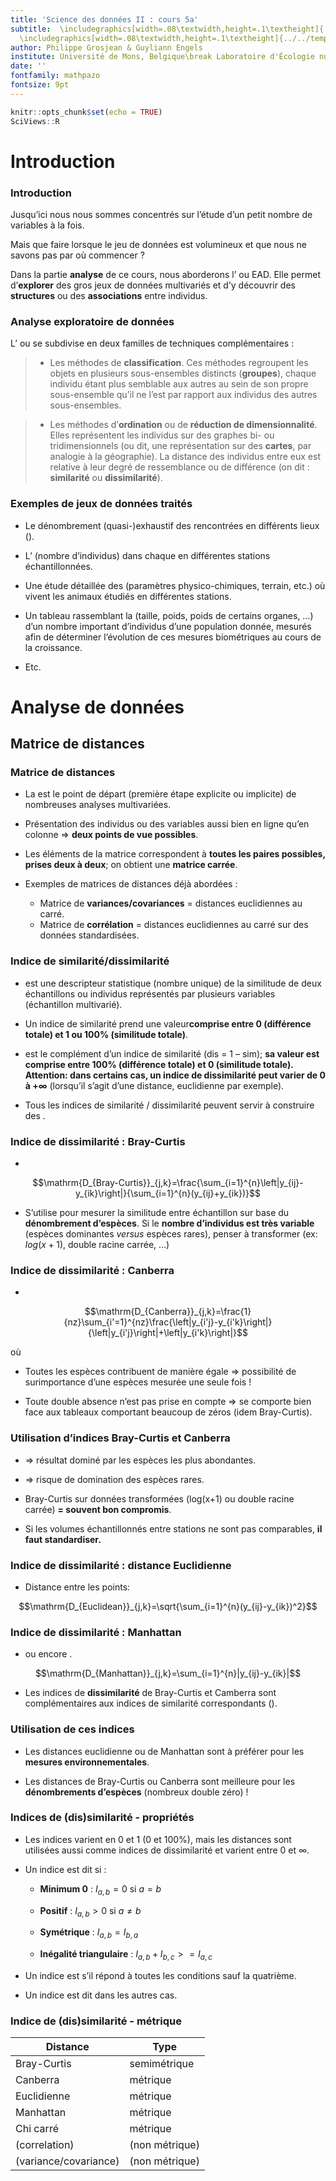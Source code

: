 ```yaml
---
title: 'Science des données II : cours 5a'
subtitle:  \includegraphics[width=.08\textwidth,height=.1\textheight]{../../template/biodatascience.png}
  \includegraphics[width=.08\textwidth,height=.1\textheight]{../../template/SciViews-logo.pdf} \vfill Introduction & matrices de distances
author: Philippe Grosjean & Guyliann Engels
institute: Université de Mons, Belgique\break Laboratoire d'Écologie numérique des Milieux aquatiques\break \includegraphics[width=.08\textwidth,height=.1\textheight]{../../template/EcoNum-logo.pdf} \break \url{http://biodatascience-course.sciviews.org} \break \url{sdd@sciviews.org}
date: ''
fontfamily: mathpazo
fontsize: 9pt
---
```


```r
knitr::opts_chunk$set(echo = TRUE)
SciViews::R
```


# Introduction

### Introduction

Jusqu'ici nous nous sommes concentrés sur l'étude d'un petit nombre de variables à la fois.

Mais que faire lorsque le jeu de données est volumineux et que nous ne savons pas par où commencer\ ?

\hfill

Dans la partie **analyse** de ce cours, nous aborderons l’\alert{analyse exploratoire des données} ou EAD. Elle permet d’**explorer** des gros jeux de données multivariés et d’y découvrir des **structures** ou des **associations** entre individus.


### Analyse exploratoire de données

L’\alert{analyse de données} ou \alert{multivariée} se subdivise en deux familles de techniques complémentaires\ :

> - Les méthodes de **classification**. Ces méthodes regroupent les objets en plusieurs sous-ensembles distincts (**groupes**), chaque individu étant plus semblable aux autres au sein de son propre sous-ensemble qu’il ne l’est par rapport aux individus des autres sous-ensembles.

> - Les méthodes d’**ordination** ou de **réduction de dimensionnalité**. Elles représentent les individus sur des graphes bi- ou tridimensionnels (ou dit, une représentation sur des **cartes**, par analogie à la géographie). La distance des individus entre eux est relative à leur degré de ressemblance ou de différence (on dit\ : **similarité** ou **dissimilarité**).


### Exemples de jeux de données traités

- Le dénombrement (quasi-)exhaustif des \alert{espèces} rencontrées en différents lieux (\alert{stations}).

- L’\alert{abondance} (nombre d’individus) dans chaque \alert{taxon} en différentes stations échantillonnées.

- Une étude détaillée des \alert{conditions du milieu} (paramètres physico-chimiques, terrain, etc.) où vivent les animaux étudiés en différentes stations.

- Un tableau rassemblant la \alert{biométrie} (taille, poids, poids de certains organes, ...) d’un nombre important d’individus d’une population donnée, mesurés afin de déterminer l’évolution de ces mesures biométriques au cours de la croissance.

- Etc.


# Analyse de données

## Matrice de distances

### Matrice de distances

- La \alert{matrice de distances} est le point de départ (première étape explicite ou implicite) de nombreuses analyses multivariées.

- Présentation des individus ou des variables aussi bien en ligne qu’en colonne => **deux points de vue possibles**.

- Les éléments de la matrice correspondent à **toutes les paires possibles, prises deux à deux**; on obtient une **matrice carrée**.

- Exemples de matrices de distances déjà abordées :
    * Matrice de **variances/covariances** = distances euclidiennes au carré.
    * Matrice de **corrélation** = distances euclidiennes au carré sur des données standardisées.


### Indice de similarité/dissimilarité

- \alert{Un indice de similarité (similarity index)} est une descripteur statistique (nombre unique) de la similitude de deux échantillons ou individus représentés par plusieurs variables (échantillon multivarié).

- Un indice de similarité prend une valeur**comprise entre 0 (différence totale) et 1 ou 100% (similitude totale)**.

- \alert{Un indice de dissimilarité} est le complément d’un indice de similarité (dis = 1 – sim); **sa valeur est comprise entre 100% (différence totale) et 0 (similitude totale). Attention: dans certains cas, un indice de dissimilarité peut varier de 0 à +$\infty$** (lorsqu’il s’agit d’une distance, euclidienne par exemple).

- Tous les indices de similarité / dissimilarité peuvent servir à
construire des \alert{matrices de distance}.


### Indice de dissimilarité : Bray-Curtis

- \alert{= coefficient de Czecanowski}

$$\mathrm{D_{Bray-Curtis}}_{j,k}=\frac{\sum_{i=1}^{n}\left|y_{ij}-y_{ik}\right|}{\sum_{i=1}^{n}(y_{ij}+y_{ik})}$$

- S’utilise pour mesurer la similitude entre échantillon sur base
du **dénombrement d’espèces**.
Si le **nombre d’individus est très variable** (espèces dominantes _versus_ espèces rares), penser à transformer (ex: $log(x+1)$, double racine carrée, ...)


### Indice de dissimilarité : Canberra

- \alert{Distance similaire à Bray-Curtis mais pondérant les espèces en fonction du nombre d’occurrences.}

$$\mathrm{D_{Canberra}}_{j,k}=\frac{1}{nz}\sum_{i'=1}^{nz}\frac{\left|y_{i'j}-y_{i'k}\right|}{\left|y_{i'j}\right|+\left|y_{i'k}\right|}$$

où \alert{$nz$ est le nombre de valeurs non nulles.}

- Toutes les espèces contribuent de manière égale => possibilité
de surimportance d’une espèces mesurée une seule fois !

- Toute double absence n’est pas prise en compte => se comporte bien face aux tableaux comportant beaucoup de zéros (idem Bray-Curtis).


###  Utilisation d’indices Bray-Curtis et Canberra

\begin{block}{Seuls les indices ne dépendant pas des doubles zéros sont utilisables pour des dénombrements d’espèces ou des présence-absence.}\end{block}

- \alert{Bray-Curtis} => résultat dominé par les espèces les plus abondantes.

- \alert{Canberra} => risque de domination des espèces rares. 

- Bray-Curtis sur données transformées (log(x+1) ou double racine
carrée) **= souvent bon compromis**.

- Si les volumes échantillonnés entre stations ne sont pas comparables, **il faut standardiser.**


### Indice de dissimilarité : distance Euclidienne

- Distance \alert{géométrique} entre les points:

$$\mathrm{D_{Euclidean}}_{j,k}=\sqrt{\sum_{i=1}^{n}(y_{ij}-y_{ik})^2}$$


### Indice de dissimilarité : Manhattan

- ou encore \alert{city-block distance}.

$$\mathrm{D_{Manhattan}}_{j,k}=\sum_{i=1}^{n}|y_{ij}-y_{ik}|$$

- Les indices de **dissimilarité** de Bray-Curtis et Camberra sont complémentaires aux indices de similarité correspondants (\alert{dis = 1 – sim}).


### Utilisation de ces indices

- Les distances euclidienne ou de Manhattan sont à préférer pour les **mesures environnementales**.

\vfill

- Les distances de Bray-Curtis ou Canberra sont meilleure pour les **dénombrements d’espèces** (nombreux double zéro) !


### Indices de (dis)similarité - propriétés

- Les indices varient en 0 et 1 (0 et 100%), mais les distances sont utilisées aussi comme indices de dissimilarité et varient entre 0 et $\infty$.

\vfill

- Un indice est dit \alert{métrique} si :
    * **Minimum 0** :
    $I_{a,b}=0$ si $a = b$

    * **Positif** :
    $I_{a,b}>0$ si $a \neq b$

    * **Symétrique** :
    $I_{a,b}=I_{b,a}$

    * **Inégalité triangulaire** :
    $I_{a,b} + I_{b,c} >= I_{a,c}$

\vfill

- Un indice est \alert{semimétrique} s’il répond à toutes les conditions sauf la quatrième.

\vfill

- Un indice est dit \alert{non métrique} dans les autres cas.


### Indice de (dis)similarité - métrique

| **Distance**           | **Type**
|------------------------|---------------
| Bray-Curtis            | semimétrique
| Canberra               | métrique
| Euclidienne            | métrique
| Manhattan              | métrique
| Chi carré              | métrique
| (correlation)          | (non métrique)
| (variance/covariance)  | (non métrique)
